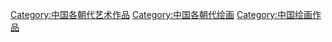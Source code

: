[[Category:中国各朝代艺术作品|Category:中国各朝代艺术作品]]
[[Category:中国各朝代绘画|Category:中国各朝代绘画]]
[[Category:中国绘画作品|Category:中国绘画作品]]